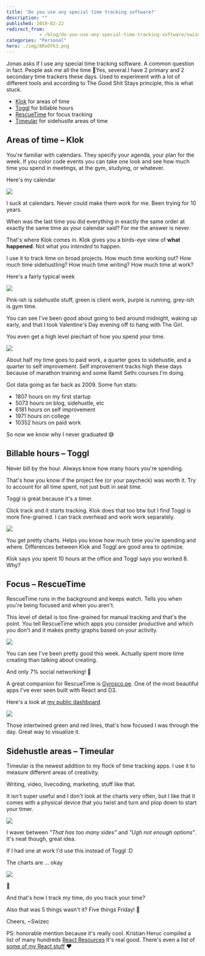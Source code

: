```yaml
---
title: 'Do you use any special time tracking software?'
description: ""
published: 2019-02-22
redirect_from: 
            - /blog/do-you-use-any-special-time-tracking-software/swizec/8954
categories: "Personal"
hero: ./img/8RoOYk3.png
---
```


Jonas asks if I use any special time tracking software. A common question in fact. People ask me all the time 🤔Yes, several.I have 2 primary and 2 secondary time trackers these days. Used to experiment with a lot of different tools and according to The Good Shit Stays principle, this is what stuck.

-   [Klok](http://getklok.com/) for areas of time
-   [Toggl](https://toggl.com/) for billable hours
-   [RescueTime](https://www.rescuetime.com/) for focus tracking
-   [Timeular](https://timeular.com/) for sidehustle areas of time

## Areas of time – Klok

You're familiar with calendars. They specify your agenda, your plan for the week. If you color code events you can take one look and see how much time you spend in meetings, at the gym, studying, or whatever.

Here's my calendar

![](./img/8RoOYk3.png)

I suck at calendars. Never could make them work for me. Been trying for 10 years.

When was the last time you did everything in exactly the same order at exactly the same time as your calendar said? For me the answer is never.

That's where Klok comes in. Klok gives you a birds-eye view of **what happened**. Not what you _intended_ to happen.

I use it to track time on broad projects. How much time working out? How much time sidehustling? How much time writing? How much time at work?

Here's a fairly typical week

[![](./img/M1nyLdv.png)](http://getklok.com/)

Pink-ish is sidehustle stuff, green is client work, purple is running, grey-ish is gym time.

You can see I've been good about going to bed around midnight, waking up early, and that I took Valentine's Day evening off to hang with The Girl.

You even get a high level piechart of how you spend your time.

[![](./img/EB2zw05.png)](http://getklok.com/)

About half my time goes to paid work, a quarter goes to sidehustle, and a quarter to self improvement. Self improvement tracks high these days because of marathon training and some Ramit Sethi courses I'm doing.

Got data going as far back as 2009. Some fun stats:

-   1807 hours on my first startup
-   5073 hours on blog, sidehustle, etc
-   6181 hours on self improvement
-   1971 hours on college
-   10352 hours on paid work

So now we know why I never graduated 😅

## Billable hours – Toggl

Never bill by the hour. Always know how many hours you're spending.

That's how you know if the project fee (or your paycheck) was worth it. Try to account for all time spent, not just butt in seat time.

Toggl is great because it's a timer.

Click track and it starts tracking. Klok does that too btw but I find Toggl is more fine-grained. I can track overhead and work work separately.

[![](./img/jietonQ.png)](https://toggl.com)

You get pretty charts. Helps you know how much time you're spending and where. Differences between Klok and Toggl are good area to optimize.

Klok says you spent 10 hours at the office and Toggl says you worked 8. Why?

## Focus – RescueTime

RescueTime runs in the background and keeps watch. Tells you when you're being focused and when you aren't.

This level of detail is too fine-grained for manual tracking and that's the point. You tell RescueTime which apps you consider productive and which you don't and it makes pretty graphs based on your activity.

[![](./img/wXvRVtO.png)](https://rescuetime.com)

You can see I've been pretty good this week. Actually spent more time creating than talking about creating.

And only 7% social networking! 🤘

A great companion for RescueTime is [Gyrosco.pe](https://gyrosco.pe/). One of the most beautiful apps I've ever seen built with React and D3.

Here's a look at [my public dashboard](https://gyrosco.pe/swizec/helix/)

[![](./img/GqUbjdp.png)](https://gyrosco.pe/swizec/helix/)

Those intertwined green and red lines, that's how focused I was through the day. Great way to visualize it.

## Sidehustle areas – Timeular

Timeular is the newest addition to my flock of time tracking apps. I use it to measure different areas of creativity.

Writing, video, livecoding, marketing, stuff like that.

It isn't super useful and I don't look at the charts very often, but I like that it comes with a physical device that you twist and turn and plop down to start your timer.

[![](./img/n0TTk6t.jpg)](https://timeular.com/)

I waver between _"That has too many sides"_ and _"Ugh not enough options"_. It's neat though, great idea.

If I had one at work I'd use this instead of Toggl :D

The charts are ... okay

![](./img/ZJpa7sO.png)

🤨

And that's how I track my time, do you track your time?

Also that was 5 things wasn't it? Five things Friday! 🤘

Cheers, ~Swizec

PS: honorable mention because it's really cool. Kristian Heruc compiled a list of many hundreds [React Resources](https://reactresources.com) It's real good. There's even a list of [some of my React stuff](https://reactresources.com/people/swizec-teller) ❤️
